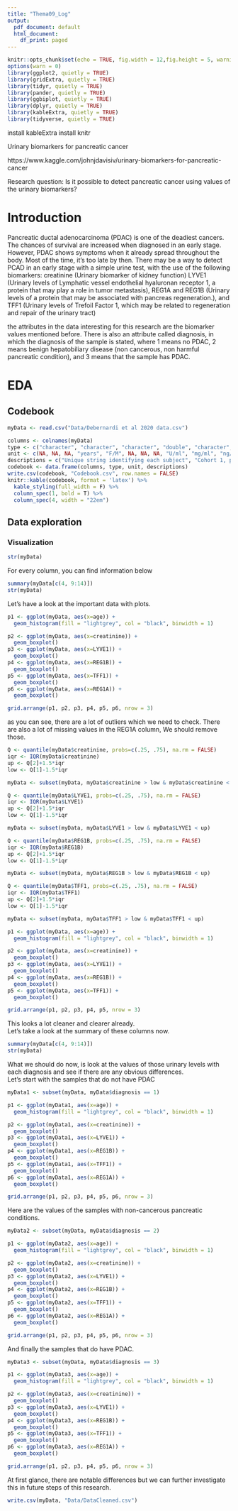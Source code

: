 ```yaml
---
title: "Thema09_Log"
output:
  pdf_document: default
  html_document:
    df_print: paged
---
```


```r
knitr::opts_chunk$set(echo = TRUE, fig.width = 12,fig.height = 5, warning = FALSE, message = FALSE)
options(warn = 0)
library(ggplot2, quietly = TRUE)
library(gridExtra, quietly = TRUE)
library(tidyr, quietly = TRUE)
library(pander, quietly = TRUE)
library(ggbiplot, quietly = TRUE)
library(dplyr, quietly = TRUE)
library(kableExtra, quietly = TRUE)
library(tidyverse, quietly = TRUE)
```

install kableExtra
install knitr

Urinary biomarkers for pancreatic cancer

https://www.kaggle.com/johnjdavisiv/urinary-biomarkers-for-pancreatic-
cancer

Research question: Is it possible to detect pancreatic cancer using values of the urinary biomarkers?

# Introduction
Pancreatic ductal adenocarcinoma (PDAC) is one of the deadiest cancers. The chances of survival are increased when diagnosed in an early stage. However, PDAC shows symptoms when it already spread throughout the body. Most of the time, it's too late by then. There may be a way to detect PCAD in an early stage with a simple urine test, with the use of the following biomarkers: creatinine (Urinary biomarker of kidney function) LYVE1 (Urinary levels of Lymphatic vessel endothelial hyaluronan receptor 1, a protein that may play a role in tumor metastasis), REG1A and REG1B (Urinary levels of a protein that may be associated with pancreas regeneration.), and TFF1 (Urinary levels of Trefoil Factor 1, which may be related to regeneration and repair of the urinary tract)

the attributes in the data interesting for this research are the biomarker values mentioned before. There is also an attribute called diagnosis, in which the diagnosis of the sample is stated, where 1 means no PDAC, 2 means benign hepatobiliary disease (non cancerous, non harmful pancreatic condition), and 3 means that the sample has PDAC.

# EDA
## Codebook
```r
myData <- read.csv("Data/Debernardi et al 2020 data.csv")

columns <- colnames(myData)
type <- c("character", "character", "character", "double", "character", "double", "logical", "logical", "double", "double", "double", "double", "double", "double")
unit <- c(NA, NA, NA, "years", "F/M", NA, NA, NA, "U/ml", "mg/ml", "ng/ml", "ng/ml", "ng/ml", "ng/ml")
descriptions = c("Unique string identifying each subject", "Cohort 1, previously used samples; Cohort 2, newly added samples", "BPTB: Barts Pancreas Tissue Bank, London, UK; ESP: Spanish National Cancer Research Centre, Madrid, Spain; LIV: Liverpool University, UK; UCL: University College London, UK", "Age in years", "M = male, F = female", "1 = control (no pancreatic disease), 2 = benign hepatobiliary disease (119 of which are chronic pancreatitis); 3 = Pancreatic ductal adenocarcinoma, i.e. pancreatic cancer", "For those with pancratic cancer, what stage was it? One of IA, IB, IIA, IIIB, III, IV", "For those with a benign, non-cancerous diagnosis, what was the diagnosis?", "Blood plasma levels of CA 19–9 monoclonal antibody that is often elevated in patients with pancreatic cancer. Only assessed in 350 patients (one goal of the study was to compare various CA 19-9 cutpoints from a blood sample to the model developed using urinary samples).", "Urinary biomarker of kidney function", "Urinary levels of Lymphatic vessel endothelial hyaluronan receptor 1, a protein that may play a role in tumor metastasis", "Urinary levels of a protein that may be associated with pancreas regeneration.", "Urinary levels of Trefoil Factor 1, which may be related to regeneration and repair of the urinary tract", "Urinary levels of a protein that may be associated with pancreas regeneration. Only assessed in 306 patients (one goal of the study was to assess REG1B vs REG1A)")
codebook <- data.frame(columns, type, unit, descriptions)
write.csv(codebook, "Codebook.csv", row.names = FALSE)
knitr::kable(codebook, format = 'latex') %>%
  kable_styling(full_width = F) %>%
  column_spec(1, bold = T) %>%
  column_spec(4, width = "22em")
```

\newpage
## Data exploration
### Visualization

```r
str(myData)
```

For every column, you can find information below
```r
summary(myData[c(4, 9:14)])
str(myData)
```
Let's have a look at the important data with plots. 
```r
p1 <- ggplot(myData, aes(x=age)) +
  geom_histogram(fill = "lightgrey", col = "black", binwidth = 1)

p2 <- ggplot(myData, aes(x=creatinine)) +
  geom_boxplot()
p3 <- ggplot(myData, aes(x=LYVE1)) +
  geom_boxplot()
p4 <- ggplot(myData, aes(x=REG1B)) +
  geom_boxplot()
p5 <- ggplot(myData, aes(x=TFF1)) +
  geom_boxplot()
p6 <- ggplot(myData, aes(x=REG1A)) +
  geom_boxplot()

grid.arrange(p1, p2, p3, p4, p5, p6, nrow = 3)
```

as you can see, there are a lot of outliers which we need to check. There are also a lot of missing values in the REG1A column, We should remove those.

```r
Q <- quantile(myData$creatinine, probs=c(.25, .75), na.rm = FALSE)
iqr <- IQR(myData$creatinine)
up <- Q[2]+1.5*iqr
low <- Q[1]-1.5*iqr

myData <- subset(myData, myData$creatinine > low & myData$creatinine < up)

Q <- quantile(myData$LYVE1, probs=c(.25, .75), na.rm = FALSE)
iqr <- IQR(myData$LYVE1)
up <- Q[2]+1.5*iqr
low <- Q[1]-1.5*iqr

myData <- subset(myData, myData$LYVE1 > low & myData$LYVE1 < up)

Q <- quantile(myData$REG1B, probs=c(.25, .75), na.rm = FALSE)
iqr <- IQR(myData$REG1B)
up <- Q[2]+1.5*iqr
low <- Q[1]-1.5*iqr

myData <- subset(myData, myData$REG1B > low & myData$REG1B < up)

Q <- quantile(myData$TFF1, probs=c(.25, .75), na.rm = FALSE)
iqr <- IQR(myData$TFF1)
up <- Q[2]+1.5*iqr
low <- Q[1]-1.5*iqr

myData <- subset(myData, myData$TFF1 > low & myData$TFF1 < up)

p1 <- ggplot(myData, aes(x=age)) +
  geom_histogram(fill = "lightgrey", col = "black", binwidth = 1)

p2 <- ggplot(myData, aes(x=creatinine)) +
  geom_boxplot()
p3 <- ggplot(myData, aes(x=LYVE1)) +
  geom_boxplot()
p4 <- ggplot(myData, aes(x=REG1B)) +
  geom_boxplot()
p5 <- ggplot(myData, aes(x=TFF1)) +
  geom_boxplot()

grid.arrange(p1, p2, p3, p4, p5, nrow = 3)

```

This looks a lot cleaner and clearer already.  
Let's take a look at the summary of these columns now.

```r
summary(myData[c(4, 9:14)])
str(myData)
```


What we should do now, is look at the values of those urinary levels with each diagnosis and see if there are any obvious differences.  
Let's start with the samples that do not have PDAC
```r
myData1 <- subset(myData, myData$diagnosis == 1)

p1 <- ggplot(myData1, aes(x=age)) +
  geom_histogram(fill = "lightgrey", col = "black", binwidth = 1)

p2 <- ggplot(myData1, aes(x=creatinine)) +
  geom_boxplot()
p3 <- ggplot(myData1, aes(x=LYVE1)) +
  geom_boxplot()
p4 <- ggplot(myData1, aes(x=REG1B)) +
  geom_boxplot()
p5 <- ggplot(myData1, aes(x=TFF1)) +
  geom_boxplot()
p6 <- ggplot(myData1, aes(x=REG1A)) +
  geom_boxplot()

grid.arrange(p1, p2, p3, p4, p5, p6, nrow = 3)
```

Here are the values of the samples with non-cancerous pancreatic conditions.

```r
myData2 <- subset(myData, myData$diagnosis == 2)

p1 <- ggplot(myData2, aes(x=age)) +
  geom_histogram(fill = "lightgrey", col = "black", binwidth = 1)

p2 <- ggplot(myData2, aes(x=creatinine)) +
  geom_boxplot()
p3 <- ggplot(myData2, aes(x=LYVE1)) +
  geom_boxplot()
p4 <- ggplot(myData2, aes(x=REG1B)) +
  geom_boxplot()
p5 <- ggplot(myData2, aes(x=TFF1)) +
  geom_boxplot()
p6 <- ggplot(myData2, aes(x=REG1A)) +
  geom_boxplot()

grid.arrange(p1, p2, p3, p4, p5, p6, nrow = 3)
```

And finally the samples that do have PDAC.

```r
myData3 <- subset(myData, myData$diagnosis == 3)

p1 <- ggplot(myData3, aes(x=age)) +
  geom_histogram(fill = "lightgrey", col = "black", binwidth = 1)

p2 <- ggplot(myData3, aes(x=creatinine)) +
  geom_boxplot()
p3 <- ggplot(myData3, aes(x=LYVE1)) +
  geom_boxplot()
p4 <- ggplot(myData3, aes(x=REG1B)) +
  geom_boxplot()
p5 <- ggplot(myData3, aes(x=TFF1)) +
  geom_boxplot()
p6 <- ggplot(myData3, aes(x=REG1A)) +
  geom_boxplot()

grid.arrange(p1, p2, p3, p4, p5, p6, nrow = 3)
```

At first glance, there are notable differences but we can further investigate this in future steps of this research.

```r
write.csv(myData, "Data/DataCleaned.csv")
```

